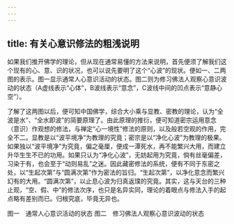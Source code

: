```yaml
---
---
---
```

title: 有关心意识修法的粗浅说明
---




如果我们推开佛学的理论，但从现在通常易懂的方法来说明，首先便须了解我们这个现有的心、意、识的状况，也可以说先要明了这个“心波”的现状。便如一、二两图的表示。图一显示通常人心意识活动的状态。图二则为修习佛法人观察心意识波动的状态（A虚线表示“心体”，B波线表示“意念”，C波线中间的凹点表示“意静心空”）。

了解了这两图以后，便可知中国佛学，综合大小乘与显教、密教的理论，认为“全波是水”、“全水即波”的简要原理了。由此原理的推衍，便可知道密宗运用意念（意识）作观想的修法，与禅定“心一境性”修法的原则，以及般若空观的作用，完全不二。显教是以“波平境净”为教理的究竟；密宗是以“净化心波”为教理的极果。如果独以“波平境净”为究竟，偏之毫厘，便成一潭死水，再不能繁兴大用，而建立升华生生不已的功用。如果只认为“净化心波”，无妨起用为究竟，倘有丝毫偏差，习染于有，也会至于“动则易乱”之迷。因此藏密修法的系统，便有不同于东密之处，以“生起次第”与“圆满次第”作为密法的旨归。“生起次第”，以净化意念而繁兴幻有的大用。“圆满次第”，以止息心波为归真返璞的究竟。其实，这与天台的三种止观，“空、假、中”的修法次序，也只是名异实同，理论的着眼点与修法入手的起点略有差别而已。归根究底，毕竟无异也。



图一　通常人心意识活动的状态 图二　修习佛法人观察心意识波动的状态